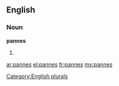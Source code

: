 ==English==

===Noun===
'''pannes'''

# {{plural of|[[panne]]}}

[[Category:English plurals]]

[[ar:pannes]]
[[el:pannes]]
[[fr:pannes]]
[[my:pannes]]